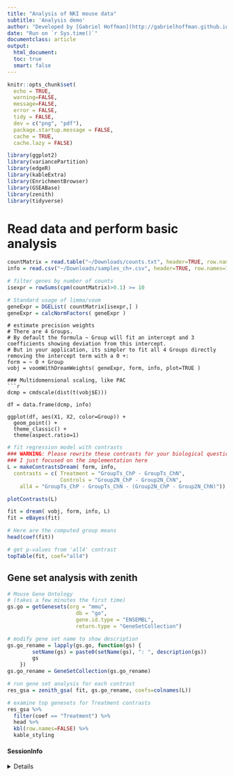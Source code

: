 ```yaml
---
title: "Analysis of NKI mouse data"
subtitle: 'Analysis demo'
author: "Developed by [Gabriel Hoffman](http://gabrielhoffman.github.io/)"
date: "Run on `r Sys.time()`"
documentclass: article
output: 
  html_document:
  toc: true
  smart: false
---
```



<!--- 
rmarkdown::render("mouse_NKI.Rmd");

--->



```r
knitr::opts_chunk$set(
  echo = TRUE,
  warning=FALSE,
  message=FALSE,
  error = FALSE,
  tidy = FALSE,
  dev = c("png", "pdf"),
  package.startup.message = FALSE,
  cache = TRUE,
  cache.lazy = FALSE)
```

```r
library(ggplot2)
library(variancePartition)
library(edgeR)
library(kableExtra)
library(EnrichmentBrowser)
library(GSEABase)
library(zenith)
library(tidyverse)
```

# Read data and perform basic analysis
```r
countMatrix = read.table("~/Downloads/counts.txt", header=TRUE, row.names=1, check.names=FALSE)
info = read.csv("~/Downloads/samples_ch+.csv", header=TRUE, row.names=1)

# filter genes by number of counts
isexpr = rowSums(cpm(countMatrix)>0.1) >= 10

# Standard usage of limma/voom
geneExpr = DGEList( countMatrix[isexpr,] )
geneExpr = calcNormFactors( geneExpr )
```


```
# estimate precision weights 
# There are 4 Groups.  
# By default the formula ~ Group will fit an intercept and 3 coefficients showing deviation from this intercept.
# But in your application, its simpler to fit all 4 Groups directly removing the intercept term with a 0 +:
form = ~ 0 + Group
vobj = voomWithDreamWeights( geneExpr, form, info, plot=TRUE )

### Multidomensional scaling, like PAC
```r
dcmp = cmdscale(dist(t(vobj$E)))

df = data.frame(dcmp, info)

ggplot(df, aes(X1, X2, color=Group)) +
  geom_point() +
  theme_classic() +
  theme(aspect.ratio=1)
```



```r
# fit regression model with contrasts
### WARNING: Please rewrite these contrasts for your biological question.
### I just focused on the implementation here
L = makeContrastsDream( form, info, 
  contrasts = c( Treatment = "GroupTs_ChP - GroupTs_ChN",
  				 Controls = "Group2N_ChP - Group2N_ChN",
  	all4 = "GroupTs_ChP - GroupTs_ChN - (Group2N_ChP - Group2N_ChN)"))

plotContrasts(L) 

fit = dream( vobj, form, info, L)
fit = eBayes(fit)

# Here are the computed group means
head(coef(fit))

# get p-values from 'all4' contrast
topTable(fit, coef="all4")
```


## Gene set analysis with zenith
```r
# Mouse Gene Ontology
# (takes a few minutes the first time)
gs.go = getGenesets(org = "mmu", 
                      db = "go", 
                      gene.id.type = "ENSEMBL", 
                      return.type = "GeneSetCollection")

# modify gene set name to show description
gs.go_rename = lapply(gs.go, function(gs) {
        setName(gs) = paste0(setName(gs), ": ", description(gs))
        gs
    })
gs.go_rename = GeneSetCollection(gs.go_rename)

# run gene set analysis for each contrast
res_gsa = zenith_gsa( fit, gs.go_rename, coefs=colnames(L))
```

```r
# examine top genesets for Treatment contrasts
res_gsa %>%
  filter(coef == "Treatment") %>%
  head %>%
  kbl(row.names=FALSE) %>% 
  kable_styling
```






#### SessionInfo
<details>
```R
sessionInfo()
```
<\details>
















